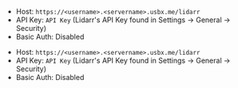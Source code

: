 
<Tabs>

<TabItem value="ultra-lidarr" label="Ultra.cc">

- Host: `https://<username>.<servername>.usbx.me/lidarr`
- API Key: `API Key` (Lidarr's API Key found in Settings -> General -> Security) 
- Basic Auth: Disabled

</TabItem>

<TabItem value="seedhost-lidarr" label="Seedhost.eu">

- Host: `https://<username>.<servername>.usbx.me/lidarr`
- API Key: `API Key` (Lidarr's API Key found in Settings -> General -> Security) 
- Basic Auth: Disabled

</TabItem>

</Tabs>
